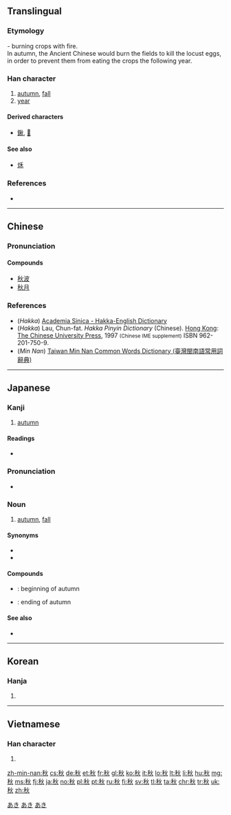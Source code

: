 {{also|秌}}
==Translingual==

===Etymology===
{{Han compound|禾|t1=grain|火|t2=fire|ls=ic}} - burning crops with fire. <br />
In autumn, the Ancient Chinese would burn the fields to kill the locust eggs, in order to prevent them from eating the crops the following year.
{{stroke order|strokes=9}}

===Han character===
{{Han char|rn=115|rad=禾|as=04|sn=9|four=29980|canj=HDF|ids=⿰禾火}}

# [[autumn]], [[fall]]
# [[year]]

====Derived characters====
* [[鍬]], [[𤋦]]

====See also====
* [[秌]]

===References===
* {{Han ref|kx=0850.060|dkj=24940|dj=1273.020|hdz=42595.050|uh=79CB|ud=31179|bh=ACEE|bd=44270}}

----

==Chinese==
{{zh-forms}}

===Pronunciation===
{{zh-pron
|m=qiū
|c=cau1
|h=pfs=tshiu;hpy=qiu1
|mn=chhiu
|w=
|mc=y
|oc=y
|ma=zh-qiū.ogg
|cat=n
}}

====Compounds====
* [[秋波]]
* [[秋月]]

===References===
*(''Hakka'') [http://minhakka.ling.sinica.edu.tw/bkg/hakyin/search.php?DETAIL=1&LIMIT=id=50606&dbname=su_tian_1&graph=2 Academia Sinica - Hakka-English Dictionary]
*(''Hakka'') Lau, Chun-fat. ''Hakka Pinyin Dictionary'' (Chinese). [[Hong Kong]]: [[w:Chinese University of Hong Kong|The Chinese University Press]], 1997 <small>(Chinese IME supplement)</small> ISBN 962-201-750-9.
*(''Min Nan'') [http://twblg.dict.edu.tw/holodict_new/result_detail.jsp?n_no=5329&curpage=1&sample=%E7%A7%8B&radiobutton=1&querytarget=1&limit=20&pagenum=1&rowcount=9 Taiwan Min Nan Common Words Dictionary (臺灣閩南語常用詞辭典)]

----

==Japanese==

===Kanji===
{{ja-kanji|grade=2|rs=禾04}}

# [[autumn]]

====Readings====
* {{ja-readings
|goon=[[しゅ]] (shu) {{qualifier|non-[[w:Jōyō kanji|Jōyō]] reading}}
|kanon=[[しゅう]] (shū), from [[しう]] (shiu)
|kun=[[あき]] (aki), [[とき]] (toki)}}

===Pronunciation===
{{ja-kanjitab|あき|yomi=k}}
* {{ja-accent-common|a|あ|き}}

===Noun===
{{ja-noun|あき}}

# [[autumn]], [[fall]] {{gloss|season}}

====Synonyms====
* {{ja-r|秋季|しゅうき}}
* {{ja-r|秋期|しゅうき}}

====Compounds====
* {{ja-r|初秋|しょしゅう}}: beginning of autumn
* {{ja-r|晩秋|ばんしゅう}}: ending of autumn

====See also====
* {{ja-r|紅葉|gloss=red leaves; autumn colors|こうよう}}

[[Category:1000 Japanese basic words|あき]]
[[Category:ja:Calendar terms|あき]]
[[Category:ja:Seasons|あき]]

----

==Korean==

===Hanja===
{{ko-hanja|hangeul=추|eumhun=[[가을]]추|ehy=kaulchwu|rv=chu|mr=ch'u|y=chwu}}

# {{defn|lang=ko|sort=禾04}}

----

==Vietnamese==

===Han character===
{{vi-hantu|[[thu]]|rs=禾04}}

# {{defn|lang=vi|sort=禾04}}

[[zh-min-nan:秋]]
[[cs:秋]]
[[de:秋]]
[[et:秋]]
[[fr:秋]]
[[gl:秋]]
[[ko:秋]]
[[it:秋]]
[[lo:秋]]
[[lt:秋]]
[[li:秋]]
[[hu:秋]]
[[mg:秋]]
[[ms:秋]]
[[fj:秋]]
[[ja:秋]]
[[no:秋]]
[[pl:秋]]
[[pt:秋]]
[[ru:秋]]
[[fi:秋]]
[[sv:秋]]
[[tl:秋]]
[[ta:秋]]
[[chr:秋]]
[[tr:秋]]
[[uk:秋]]
[[zh:秋]]